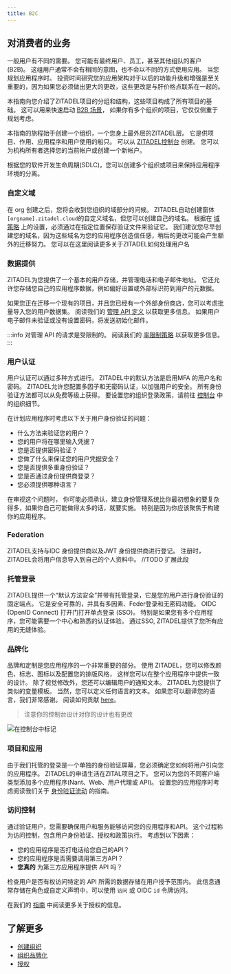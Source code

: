 ```yaml
---
title: B2C
---
```



## 对消费者的业务

一般用户有不同的需要。 您可能有最终用户、员工，甚至其他组队的客户 (B2B)。 这组用户通常不会有相同的意图，也不会以不同的方式使用应用。 当您规划应用程序时。 投资时间研究您的应用架构对于以后的功能升级和增强是至关重要的，因为如果您必须做出更大的更改，这些更改是与肝价格点联系在一起的。

本指南向您介绍了ZITADEL项目的分组和结构，这些项目构成了所有项目的基础。 这可以用来快速启动 [B2B 场景](./b2b)， 如果你有多个组织的项目，它仅仅侧重于规划考虑。

本指南的旅程始于创建一个组织，一个您身上最外层的ZITADEL层。 它是供项目、作用、应用程序和用户使用的船只。 可以从 [ZITADEL控制台](https://{your_domain}.zitadel.cloud/ui/console/orgs/create) 创建。 您可以为机构所有者选择您的当前帐户或创建一个新帐户。

根据您的软件开发生命周期(SDLC)，您可以创建多个组织或项目来保持应用程序环境的分离。

### 自定义域

在 org 创建之后，您将会收到您组织的域部分的问候。 ZITADEL自动创建窗体 `[orgname].zitadel.cloud`的自定义域名，但您可以创建自己的域名。 根据在 [域策略](../../concepts/structure/policies) 上的设置，必须通过在指定位置保存验证文件来验证它。 我们建议您尽早创建您的域名，因为这些域名为您的应用程序创造信任感，稍后的更改可能会产生额外的迁移努力。 您可以在这里阅读更多关于ZITADEL如何处理用户名 [](../manage/console/organizations#how-zitadel-handles-usernames)

### 数据提供

ZITADEL为您提供了一个基本的用户存储，并管理电话和电子邮件地址。 它还允许您存储您自己的应用程序数据，例如偏好设置或外部标识符到用户的元数据。

如果您正在迁移一个现有的项目，并且您已经有一个外部身份商店，您可以考虑批量导入您的用户数据集。 阅读我们的 [管理 API 定义](../../apis/proto/management#importhumanuser) 以获取更多信息。 如果用户电子邮件未验证或没有设置密码，将发送初始化邮件。

:::info
对管理 API 的请求是受限制的。 阅读我们的 [率限制策略](../../legal/rate-limit-policy) 以获取更多信息。
:::

### 用户认证

用户认证可以通过多种方式进行。 ZITADEL中的默认方法是启用MFA 的用户名和密码。 ZITADEL允许您配置多因子和无密码认证，以加强用户的安全。 所有身份验证方法都可以从免费等级上获得。 要设置您的组织登录政策，请前往 [控制台](https://{your_domain}.zitadel.cloud/ui/console/org) 中的组织细节。

在计划应用程序时考虑以下关于用户身份验证的问题：

- 什么方法来验证您的用户？
- 您的用户将在哪里输入凭据？
- 您是否提供密码验证？
- 您做了什么来保证您的用户凭据安全？
- 您是否提供多重身份验证？
- 您是否通过身份提供商登录？
- 您必须提供哪种语言？

在审视这个问题时， 你可能必须承认，建立身份管理系统比你最初想象的要复杂得多，如果你自己可能做得太多的话，就要实施。 特别是因为你应该聚焦于构建你的应用程序。

### Federation

ZITADEL支持与IDC 身份提供商以及JWT 身份提供商进行登记。 注册时，ZITADEL会将用户信息导入到自己的个人资料中。 //TODO 扩展此段

### 托管登录

ZITADEL提供一个“默认方法安全”并带有托管登录，它是您的用户进行身份验证的固定端点。 它是安全可靠的，并具有多因素、Feder登录和无密码功能。 OIDC (OpenID Connect) 打开门打开单点登录 (SSO)。 特别是如果您有多个应用程序，您可能需要一个中心和熟悉的认证体验。 通过SSO, ZITADEL提供了您所有应用的无缝体验。

### 品牌化

<Column>
<div>

品牌和定制是您应用程序的一个非常重要的部分。
使用 ZITADEL，您可以修改颜色、标志、图标以及配置您的排版风格， 这样您可以在整个应用程序中提供一致的设计。
除了视觉修改外，您还可以编辑用户的通知文本。
ZITADEL为您提供了类似的变量模板。 当然，您可以定义任何语言的文本。
如果您可以翻译您的语言，我们非常感谢。 阅读如何贡献 [here](../manage/customize/texts)。

>注意你的控制台设计对你的设计也有更改

</div>
<img src="/img/guides/branding.jpeg" alt="在控制台中标记"/>
</Column>

### 项目和应用

由于我们托管的登录是一个单独的身份验证屏幕，您必须确定您如何将用户引向您的应用程序。 ZITADEL的申请生活在ZITAL项目之下。 您可以为您的不同客户端类型添加多个应用程序(Nant、Web、用户代理或 API)。 设置您的应用程序时考虑阅读我们关于 [身份验证流动](../integrate/login-users) 的指南。

### 访问控制

通过验证用户，您需要确保用户和服务能够访问您的应用程序和API。 这个过程称为访问控制，包含用户身份验证、授权和政策执行。 考虑到以下因素：

- 您的应用程序是否打电话给您自己的API？
- 您的应用程序是否需要调用第三方API？
- **您真的** 为第三方应用程序提供 API 吗？

检查用户是否有权访问特定的 API 所需的数据存储在用户授予范围内。 此信息通常存储在角色或自定义声明中，可以使用 `访问` 或 OIDC `id` 令牌访问。

在我们的 [指南](../integrate/oauth-recommended-flows) 中阅读更多关于授权的信息。

## 了解更多

- [创建组织](../manage/console/organizations#create-a-new-organization)
- [组织品牌化](../manage/customize/branding)
- [授权](../integrate/oauth-recommended-flows)
